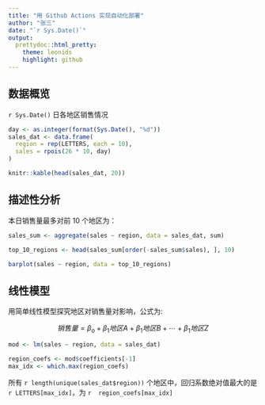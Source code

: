 ```yaml
---
title: "用 Github Actions 实现自动化部署"
author: "张三"
date: "`r Sys.Date()`"
output:
  prettydoc::html_pretty:
    theme: leonids
    highlight: github
---
```


## 数据概览


`r Sys.Date()` 日各地区销售情况

```r
day <- as.integer(format(Sys.Date(), "%d"))
sales_dat <- data.frame(
  region = rep(LETTERS, each = 10),
  sales = rpois(26 * 10, day)
)

knitr::kable(head(sales_dat, 20))
```
## 描述性分析

本日销售量最多对前 10 个地区为：

```r
sales_sum <- aggregate(sales ~ region, data = sales_dat, sum)

top_10_regions <- head(sales_sum[order(-sales_sum$sales), ], 10)

barplot(sales ~ region, data = top_10_regions)
```


## 线性模型

用简单线性模型探究地区对销售量对影响，公式为:

$$
销售量 = \beta_o + \beta_1地区A + \beta_1地区B + \cdots + \beta_1地区Z
$$

```r
mod <- lm(sales ~ region, data = sales_dat)

region_coefs <- mod$coefficients[-1]
max_idx <- which.max(region_coefs)
```

所有 `r length(unique(sales_dat$region))` 个地区中，回归系数绝对值最大的是 `r LETTERS[max_idx]`，为 `r  region_coefs[max_idx]`

